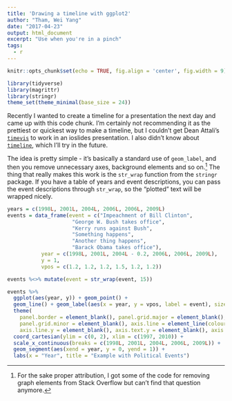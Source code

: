 ```yaml
---
title: 'Drawing a timeline with ggplot2'
author: "Tham, Wei Yang"
date: "2017-04-23"
output: html_document
excerpt: "Use when you're in a pinch"
tags:
  - r
---
```


```r
knitr::opts_chunk$set(echo = TRUE, fig.align = 'center', fig.width = 9)

library(tidyverse)
library(magrittr)
library(stringr)
theme_set(theme_minimal(base_size = 24))
```

Recently I wanted to create a timeline for a presentation the next day and came up with this code chunk. I'm certainly not recommending it as the prettiest or quickest way to make a timeline, but I couldn't get Dean Attali's [`timevis`](https://daattali.com/shiny/timevis-demo/) to work in an ioslides presentation. I also didn't know about [`timeline`](http://jason.bryer.org/timeline/), which I'll try in the future. 

The idea is pretty simple - it's basically a standard use of `geom_label`, and then you remove unnecessary axes, background elements and so on.[^1]  The thing that really makes this work is the `str_wrap` function from the `stringr` package. If you have a table of years and event descriptions, you can pass the event descriptions through `str_wrap`, so the "plotted" text will be wrapped nicely. 

[^1]: For the sake proper attribution, I got some of the code for removing graph elements from Stack Overflow but can't find that question anymore. 

```r
years = c(1998L, 2001L, 2004L, 2006L, 2006L, 2009L)
events = data_frame(event = c("Impeachment of Bill Clinton", 
                     "George W. Bush takes office", 
                     "Kerry runs against Bush", 
                     "Something happens", 
                     "Another thing happens", 
                     "Barack Obama takes office"), 
           year = c(1998L, 2001L, 2004L - 0.2, 2006L, 2006L, 2009L), 
           y = 1, 
           vpos = c(1.2, 1.2, 1.2, 1.5, 1.2, 1.2))

events %<>% mutate(event = str_wrap(event, 15))

events %>% 
  ggplot(aes(year, y)) + geom_point() + 
  geom_line() + geom_label(aes(x = year, y = vpos, label = event), size = 5) + 
  theme(
    panel.border = element_blank(), panel.grid.major = element_blank(),
    panel.grid.minor = element_blank(), axis.line = element_line(colour = "black"), 
    axis.line.y = element_blank(), axis.text.y = element_blank(), axis.title.y = element_blank()) +
  coord_cartesian(ylim = c(0, 2), xlim = c(1997, 2010)) + 
  scale_x_continuous(breaks = c(1998L, 2001L, 2004L, 2006L, 2009L)) + 
  geom_segment(aes(xend = year, y = 0, yend = 1)) + 
  labs(x = "Year", title = "Example with Political Events")
```

